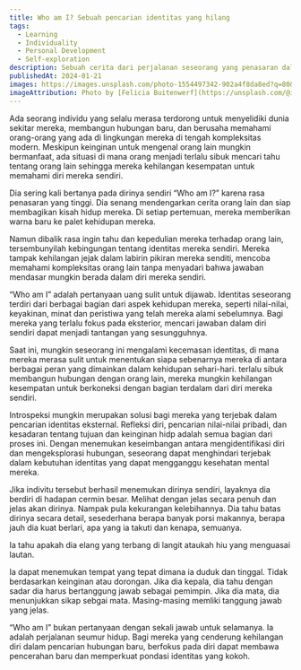 ```yaml
---
title: Who am I? Sebuah pencarian identitas yang hilang
tags:
  - Learning
  - Individuality
  - Personal Development
  - Self-exploration
description: Sebuah cerita dari perjalanan seseorang yang penasaran dalam mencari hubungan baru, namun tersesat dalam pencarian diri.
publishedAt: 2024-01-21
images: https://images.unsplash.com/photo-1554497342-902a4f8da8ed?q=80&w=3270&auto=format&fit=crop&ixlib=rb-4.0.3&ixid=M3wxMjA3fDB8MHxwaG90by1wYWdlfHx8fGVufDB8fHx8fA%3D%3D
imageAttribution: Photo by [Felicia Buitenwerf](https://unsplash.com/@iamfelicia?utm_content=creditCopyText&utm_medium=referral&utm_source=unsplash) on [Unsplash](https://unsplash.com/photos/this-is-who-i-am-5yn5rGI5IUw?utm_content=creditCopyText&utm_medium=referral&utm_source=unsplash)
---
```


Ada seorang individu yang selalu merasa terdorong untuk menyelidiki dunia sekitar mereka, membangun hubungan baru, dan berusaha memahami orang-orang yang ada di lingkungan mereka di tengah kompleksitas modern. Meskipun keinginan untuk mengenal orang lain mungkin bermanfaat, ada situasi di mana orang menjadi terlalu sibuk mencari tahu tentang orang lain sehingga mereka kehilangan kesempatan untuk memahami diri mereka sendiri.

Dia sering kali bertanya pada dirinya sendiri “Who am I?” karena rasa penasaran yang tinggi. Dia senang mendengarkan cerita orang lain dan siap membagikan kisah hidup mereka. Di setiap pertemuan, mereka memberikan warna baru ke palet kehidupan mereka.

Namun dibalik rasa ingin tahu dan kepedulian mereka terhadap orang lain, tersembunyilah kebingungan tentang identitas mereka sendiri. Mereka tampak kehilangan jejak dalam labirin pikiran mereka senditi, mencoba memahami kompleksitas orang lain tanpa menyadari bahwa jawaban mendasar mungkin berada dalam diri mereka sendiri.

“Who am I” adalah pertanyaan uang sulit untuk dijawab. Identitas seseorang terdiri dari berbagai bagian dari aspek kehidupan mereka, seperti nilai-nilai, keyakinan, minat dan peristiwa yang telah mereka alami sebelumnya. Bagi mereka yang terlalu fokus pada eksterior, mencari jawaban dalam diri sendiri dapat menjadi tantangan yang sesungguhnya.

Saat ini, mungkin seseorang ini mengalami kecemasan identitas, di mana mereka merasa sulit untuk menentukan siapa sebenarnya mereka di antara berbagai peran yang dimainkan dalam kehidupan sehari-hari. terlalu sibuk membangun hubungan dengan orang lain, mereka mungkin kehilangan kesempatan untuk berkoneksi dengan bagian terdalam dari diri mereka sendiri.

Introspeksi mungkin merupakan solusi bagi mereka yang terjebak dalam pencarian identitas eksternal. Refleksi diri, pencarian nilai-nilai pribadi, dan kesadaran tentang tujuan dan keinginan hidp adalah semua bagian dari proses ini. Dengan menemukan keseimbangan antara mengidentifikasi diri dan mengeksplorasi hubungan, seseorang dapat menghindari terjebak dalam kebutuhan identitas yang dapat mengganggu kesehatan mental mereka.

Jika indivitu tersebut berhasil menemukan dirinya sendiri, layaknya dia berdiri di hadapan cermin besar. Melihat dengan jelas secara penuh dan jelas akan dirinya. Nampak pula kekurangan kelebihannya. Dia tahu batas dirinya secara detail, sesederhana berapa banyak porsi makannya, berapa jauh dia kuat berlari, apa yang ia takuti dan kenapa, semuanya.

Ia tahu apakah dia elang yang terbang di langit ataukah hiu yang menguasai lautan.

Ia dapat menemukan tempat yang tepat dimana ia duduk dan tinggal. Tidak berdasarkan keinginan atau dorongan. Jika dia kepala, dia tahu dengan sadar dia harus bertanggung jawab sebagai pemimpin. Jika dia mata, dia menunjukkan sikap sebgai mata. Masing-masing memliki tanggung jawab yang jelas.

“Who am I” bukan pertanyaan dengan sekali jawab untuk selamanya. Ia adalah perjalanan seumur hidup. Bagi mereka yang cenderung kehilangan diri dalam pencarian hubungan baru, berfokus pada diri dapat membawa pencerahan baru dan memperkuat pondasi identitas yang kokoh.
